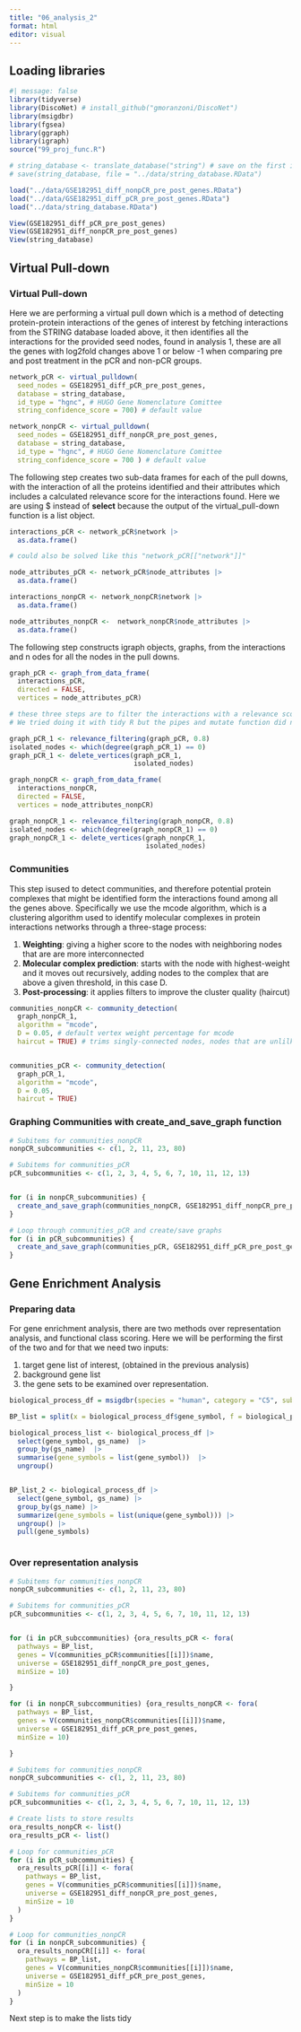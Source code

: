 ```yaml
---
title: "06_analysis_2"
format: html
editor: visual
---
```


## Loading libraries

```r
#| message: false
library(tidyverse)
library(DiscoNet) # install_github("gmoranzoni/DiscoNet")
library(msigdbr)
library(fgsea)
library(ggraph)
library(igraph)
source("99_proj_func.R")
```

```r
# string_database <- translate_database("string") # save on the first iteration since it takes somtime to run
# save(string_database, file = "../data/string_database.RData")

load("../data/GSE182951_diff_nonpCR_pre_post_genes.RData")
load("../data/GSE182951_diff_pCR_pre_post_genes.RData")
load("../data/string_database.RData")

```

```r
View(GSE182951_diff_pCR_pre_post_genes)
View(GSE182951_diff_nonpCR_pre_post_genes)
View(string_database)

```

## **Virtual Pull-down**

### Virtual Pull-down

Here we are performing a virtual pull down which is a method of detecting protein-protein interactions of the genes of interest by fetching interactions from the STRING database loaded above, it then identifies all the interactions for the provided seed nodes, found in analysis 1, these are all the genes with log2fold changes above 1 or below -1 when comparing pre and post treatment in the pCR and non-pCR groups.

```r
network_pCR <- virtual_pulldown(
  seed_nodes = GSE182951_diff_pCR_pre_post_genes, 
  database = string_database, 
  id_type = "hgnc", # HUGO Gene Nomenclature Comittee
  string_confidence_score = 700) # default value
```

```r
network_nonpCR <- virtual_pulldown(
  seed_nodes = GSE182951_diff_nonpCR_pre_post_genes, 
  database = string_database, 
  id_type = "hgnc", # HUGO Gene Nomenclature Comittee
  string_confidence_score = 700 ) # default value

```

The following step creates two sub-data frames for each of the pull downs, with the interaction of all the proteins identified and their attributes which includes a calculated relevance score for the interactions found. Here we are using \$ instead of **select** because the output of the virtual_pull-down function is a list object.

```r
interactions_pCR <- network_pCR$network |> 
  as.data.frame()

# could also be solved like this "network_pCR[["network"]]"

node_attributes_pCR <- network_pCR$node_attributes |> 
  as.data.frame() 
```

```r
interactions_nonpCR <- network_nonpCR$network |> 
  as.data.frame()

node_attributes_nonpCR <-  network_nonpCR$node_attributes |> 
  as.data.frame() 

```

The following step constructs igraph objects, graphs, from the interactions and n odes for all the nodes in the pull downs.

```r
graph_pCR <- graph_from_data_frame(
  interactions_pCR, 
  directed = FALSE,
  vertices = node_attributes_pCR)

# these three steps are to filter the interactions with a relevance score of 0.8 or lower; and unconnected nodes, that is nodes with degree 0. 
# We tried doing it with tidy R but the pipes and mutate function did not work properly because they are igraph objects, not data frames or tibbles, and when we tried to read as data frame it was not possible to run the igraph functions of them. Same below. 

graph_pCR_1 <- relevance_filtering(graph_pCR, 0.8)
isolated_nodes <- which(degree(graph_pCR_1) == 0)
graph_pCR_1 <- delete_vertices(graph_pCR_1, 
                               isolated_nodes)

```

```r
graph_nonpCR <- graph_from_data_frame(
  interactions_nonpCR, 
  directed = FALSE,
  vertices = node_attributes_nonpCR)

graph_nonpCR_1 <- relevance_filtering(graph_nonpCR, 0.8)
isolated_nodes <- which(degree(graph_nonpCR_1) == 0)
graph_nonpCR_1 <- delete_vertices(graph_nonpCR_1, 
                                  isolated_nodes)

```

### Communities

This step isused to detect communities, and therefore potential protein complexes that might be identified form the interactions found among all the genes above. Specifically we use the mcode algorithm, which is a clustering algorithm used to identify molecular complexes in protein interactions networks through a three-stage process:

1.  **Weighting**: giving a higher score to the nodes with neighboring nodes that are are more interconnected
2.  **Molecular complex prediction**: starts with the node with highest-weight and it moves out recursively, adding nodes to the complex that are above a given threshold, in this case D.
3.  **Post-processing**: it applies filters to improve the cluster quality (haircut)

```r
communities_nonpCR <- community_detection(
  graph_nonpCR_1, 
  algorithm = "mcode", 
  D = 0.05, # default vertex weight percentage for mcode
  haircut = TRUE) # trims singly-connected nodes, nodes that are unlilkely to have real function in the complex 


communities_pCR <- community_detection(
  graph_pCR_1, 
  algorithm = "mcode", 
  D = 0.05, 
  haircut = TRUE)

```

### Graphing Communities with create_and_save_graph function

```r
# Subitems for communities_nonpCR
nonpCR_subcommunities <- c(1, 2, 11, 23, 80)

# Subitems for communities_pCR
pCR_subcommunities <- c(1, 2, 3, 4, 5, 6, 7, 10, 11, 12, 13)


for (i in nonpCR_subcommunities) {
  create_and_save_graph(communities_nonpCR, GSE182951_diff_nonpCR_pre_post_genes, "nonpCR", i, output_dir = "../results/")
}

# Loop through communities_pCR and create/save graphs
for (i in pCR_subcommunities) {
  create_and_save_graph(communities_pCR, GSE182951_diff_pCR_pre_post_genes,"pCR", i, output_dir = "../results/")
}

```

## Gene Enrichment Analysis

### Preparing data

For gene enrichment analysis, there are two methods over representation analysis, and functional class scoring. Here we will be performing the first of the two and for that we need two inputs:

1.  target gene list of interest, (obtained in the previous analysis)
2.  background gene list
3.  the gene sets to be examined over representation.

```r

biological_process_df = msigdbr(species = "human", category = "C5", subcategory = "BP")

BP_list = split(x = biological_process_df$gene_symbol, f = biological_process_df$gs_name)

biological_process_list <- biological_process_df |> 
  select(gene_symbol, gs_name)  |> 
  group_by(gs_name)  |> 
  summarise(gene_symbols = list(gene_symbol))  |> 
  ungroup()


BP_list_2 <- biological_process_df |> 
  select(gene_symbol, gs_name) |> 
  group_by(gs_name) |> 
  summarize(gene_symbols = list(unique(gene_symbol))) |> 
  ungroup() |> 
  pull(gene_symbols)



```

### Over representation analysis

```r
# Subitems for communities_nonpCR
nonpCR_subcommunities <- c(1, 2, 11, 23, 80)

# Subitems for communities_pCR
pCR_subcommunities <- c(1, 2, 3, 4, 5, 6, 7, 10, 11, 12, 13)


for (i in pCR_subccommunities) {ora_results_pCR <- fora(
  pathways = BP_list, 
  genes = V(communities_pCR$communities[[i]])$name, 
  universe = GSE182951_diff_nonpCR_pre_post_genes, 
  minSize = 10)

}

for (i in nonpCR_subccommunities) {ora_results_nonpCR <- fora(
  pathways = BP_list, 
  genes = V(communities_nonpCR$communities[[i]])$name, 
  universe = GSE182951_diff_pCR_pre_post_genes, 
  minSize = 10)

}

```

```r
# Subitems for communities_nonpCR
nonpCR_subcommunities <- c(1, 2, 11, 23, 80)

# Subitems for communities_pCR
pCR_subcommunities <- c(1, 2, 3, 4, 5, 6, 7, 10, 11, 12, 13)

# Create lists to store results
ora_results_nonpCR <- list()
ora_results_pCR <- list()

# Loop for communities_pCR
for (i in pCR_subcommunities) {
  ora_results_pCR[[i]] <- fora(
    pathways = BP_list, 
    genes = V(communities_pCR$communities[[i]])$name, 
    universe = GSE182951_diff_nonpCR_pre_post_genes, 
    minSize = 10
  )
}

# Loop for communities_nonpCR
for (i in nonpCR_subcommunities) {
  ora_results_nonpCR[[i]] <- fora(
    pathways = BP_list, 
    genes = V(communities_nonpCR$communities[[i]])$name, 
    universe = GSE182951_diff_pCR_pre_post_genes, 
    minSize = 10
  )
}
```

Next step is to make the lists tidy

